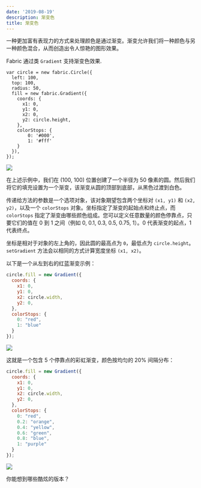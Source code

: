 ```yaml
---
date: '2019-08-19'
description: 渐变色
title: 渐变色
---
```


一种更加富有表现力的方式来处理颜色是通过渐变。渐变允许我们将一种颜色与另一种颜色混合，从而创造出令人惊艳的图形效果。

Fabric 通过类 `Gradient` 支持渐变色效果.

```
var circle = new fabric.Circle({
  left: 100,
  top: 100,
  radius: 50,
  fill = new fabric.Gradient({
    coords: {
      x1: 0,
      y1: 0,
      x2: 0,
      y2: circle.height,
    },
    colorStops: {
        0: '#000',
        1: '#fff'
    }
  }),
});
```

![](/article_assets/2_15.png)

在上述示例中，我们在 (100, 100) 位置创建了一个半径为 50 像素的圆。然后我们将它的填充设置为一个渐变，该渐变从圆的顶部到底部，从黑色过渡到白色。

传递给方法的参数是一个选项对象，该对象期望包含两个坐标对 `(x1, y1)` 和 `(x2, y2)`，以及一个 `colorStops` 对象。坐标指定了渐变的起始点和终止点，而 `colorStops` 指定了渐变由哪些颜色组成。您可以定义任意数量的颜色停靠点，只要它们的值在 0 到 1 之间（例如 0, 0.1, 0.3, 0.5, 0.75, 1）。0 代表渐变的起点，1 代表终点。

坐标是相对于对象的左上角的，因此圆的最高点为 `0`，最低点为 `circle.height`。`setGradient` 方法会以相同的方式计算宽度坐标 `(x1, x2)`。

以下是一个从左到右的红蓝渐变示例：

```js
circle.fill = new Gradient({
  coords: {
    x1: 0,
    y1: 0,
    x2: circle.width,
    y2: 0,
  },
  colorStops: {
    0: "red",
    1: "blue"
  }
});
```
![](/article_assets/2_16.png)

这就是一个包含 5 个停靠点的彩虹渐变，颜色按均匀的 20% 间隔分布：
```js
circle.fill = new Gradient({
  coords: {
    x1: 0,
    y1: 0,
    x2: circle.width,
    y2: 0,
  },
  colorStops: {
    0: "red",
    0.2: "orange",
    0.4: "yellow",
    0.6: "green",
    0.8: "blue",
    1: "purple"
  }
});
```
![](/article_assets/2_17.png)

你能想到哪些酷炫的版本？